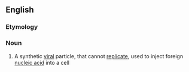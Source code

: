 ==English==
{{wikipedia}}

===Etymology===
{{prefix|pseudo|virion|lang=en}}

===Noun===
{{en-noun}}

# {{label|en|virology}} A synthetic [[viral]] particle, that cannot [[replicate]], used to inject foreign [[nucleic acid]] into a cell